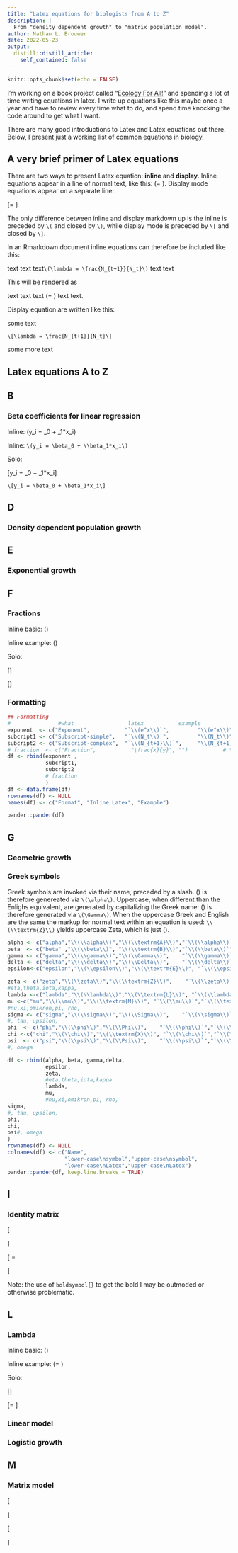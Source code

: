 ```yaml
---
title: "Latex equations for biologists from A to Z"
description: |
  From "density dependent growth" to "matrix population model".
author: Nathan L. Brouwer
date: 2022-05-23
output:
  distill::distill_article:
    self_contained: false
---
```



```r
knitr::opts_chunk$set(echo = FALSE)
```

I'm working on a book project called "[Ecology For All!](https://bio.libretexts.org/Courses/Gettysburg_College/01%3A_Ecology_for_All)" and spending a lot of time writing equations in latex.  I write up equations like this maybe once a year and have to review every time what to do, and spend time knocking the code around to get what I want.  

There are many good introductions to Latex and Latex equations out there.  Below, I present just a working list of common equations in biology.

## A very brief primer of Latex equations

There are two ways to present Latex equation: **inline** and **display**.  Inline equations appear in a line of normal text, like this: \(\lambda = \frac{N_{t+1}}{N_t}\).  Display mode equations appear on a separate line:

\[\lambda = \frac{N_{t+1}}{N_t}\]

The only difference between inline and display markdown up is the inline is preceded by `\(` and closed by `\)`, while display mode is preceded by `\[` and closed by `\]`.

In an Rmarkdown document inline equations can therefore be included like this: 

text text text`\(\lambda = \frac{N_{t+1}}{N_t}\)` text text

This will be rendered as

text text text \(\lambda = \frac{N_{t+1}}{N_t}\) text text.

Display equation are written like this:

some text

`\[\lambda = \frac{N_{t+1}}{N_t}\]`

some more text



## Latex equations A to Z

## B

### Beta coefficients for linear regression

Inline: \(y_i = \beta_0 + \beta_1*x_i\)

Inline: `\(y_i = \beta_0 + \\beta_1*x_i\)`

Solo:

\[y_i = \beta_0 + \beta_1*x_i\]

`\[y_i = \beta_0 + \beta_1*x_i\]`

## D

### Density dependent population growth

## E

### Exponential growth

## F

### Fractions

Inline basic: \(\frac{x}{y}\)

Inline example: \(\frac{N_{t+1}}{N_t}\)

Solo:

\[\frac{x}{y}\]

\[\frac{N_{t+1}}{N_t}\]

### Formatting

```r
## Formatting
#               #what                 latex           example
exponent  <- c("Exponent",           "`\\(e^x\\)`",         "\\(e^x\\)")
subcript1 <- c("Subscript-simple",   "`\\(N_t\\)`",         "\\(N_t\\)")
subcript2 <- c("Subscript-complex",  "`\\(N_{t+1}\\)`",     "\\(N_{t+1}\\)")
# fraction  <- c("Fraction",           "\frac{x}{y}", "")           # \\(\frac{x}{y}\\)
df <- rbind(exponent , 
            subcript1,
            subcript2
            # fraction
            )
df <- data.frame(df)
rownames(df) <- NULL
names(df) <- c("Format", "Inline Latex", "Example")

pander::pander(df)
```


## G

### Geometric growth

### Greek symbols

Greek symbols are invoked via their name, preceded by a slash.  \(\alpha\) is therefore genereated via ` \(\alpha\) `.  Uppercase, when different than the Enlighs equivalent, are generated by capitalizing the Greek name: \(\Gamma\) is therefore generated via ` \(\Gamma\) `.  When the uppercase Greek and English are the same the markup for normal text within an equation is used: `\\(\\textrm{Z}\\)` yields uppercase Zeta, which is just \(\textrm{Z}\).


```r
alpha <- c("alpha","\\(\\alpha\\)","\\(\\textrm{A}\\)","`\\(\\alpha\\)`","`\\(\\textrm{A}\\)`")
beta  <- c("beta" ,"\\(\\beta\\)", "\\(\\textrm{B}\\)","`\\(\\beta\\)`", "`\\(\\textrm{B}\\)`")
gamma <- c("gamma","\\(\\gamma\\)","\\(\\Gamma\\)",    "`\\(\\gamma\\)`","`\\(\\Gamma\\)`")
delta <- c("delta","\\(\\delta\\)","\\(\\Delta\\)",    "`\\(\\delta\\)`","`\\(\\Delta\\)`")
epsilon<-c("epsilon","\\(\\epsilon\\)","\\(\\textrm{E}\\)", "`\\(\\epsilon\\)`","`\\(\\textrm{E}\\)`")

zeta <- c("zeta","\\(\\zeta\\)","\\(\\textrm{Z}\\)",    "`\\(\\zeta\\)`","`\\(\\textrm{Z}\\)`")
#eta,theta,iota,kappa,
lambda <-c("lambda","\\(\\lambda\\)","\\(\\textrm{L}\\)", "`\\(\\lambda\\)`","`\\(\\textrm{L}\\)`")
mu <-c("mu","\\(\\mu\\)","\\(\\textrm{M}\\)", "`\\(\\mu\\)`","`\\(\\textrm{M}\\)`")
#nu,xi,omikron,pi, rho,
sigma <- c("sigma","\\(\\sigma\\)","\\(\\Sigma\\)",    "`\\(\\sigma\\)`","`\\(\\Sigma\\)`")
#, tau, upsilon, 
phi  <- c("phi","\\(\\phi\\)","\\(\\Phi\\)",    "`\\(\\phi\\)`","`\\(\\Phi\\)`")
chi <-c("chi","\\(\\chi\\)","\\(\\textrm{X}\\)", "`\\(\\chi\\)`","`\\(\\textrm{X}\\)`")
psi  <- c("psi","\\(\\psi\\)","\\(\\Psi\\)",    "`\\(\\psi\\)`","`\\(\\Psi\\)`")
#, omega

df <- rbind(alpha, beta, gamma,delta,
            epsilon,
            zeta,
            #eta,theta,iota,kappa
            lambda,
            mu,
            #nu,xi,omikron,pi, rho,
sigma, 
#, tau, upsilon, 
phi, 
chi, 
psi#, omega
)
rownames(df) <- NULL
colnames(df) <- c("Name",
                  "lower-case\nsymbol","upper-case\nsymbol",
                  "lower-case\nLatex","upper-case\nLatex")
pander::pander(df, keep.line.breaks = TRUE)


```




## I

### Identity matrix

\[\begin{bmatrix}
1 & 0 \\
0 & 1
\end{bmatrix}\]

\[\boldsymbol{I} = \begin{bmatrix}
1 & 0 \\
0 & 1
\end{bmatrix}\]

Note: the use of `boldsymbol{}` to get the bold I may be outmoded or otherwise problematic.

## L

### Lambda

Inline basic: \(\lambda\)

Inline example: \(\lambda = \frac{N_{t+1}}{N_t}\)

Solo:

\[\lambda\]

\[\lambda = \frac{N_{t+1}}{N_t}\]

### Linear model

### Logistic growth

## M

### Matrix model

\[\begin{bmatrix}
1 & 2 \\
3 & 4
\end{bmatrix}\]

\[\begin{bmatrix}
1 & 2 & 3\\
4 & 5 & 6\\
7 & 8 & 9
\end{bmatrix}\]


